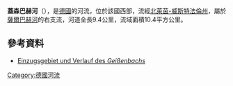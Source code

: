 {{Coord|50.55040|N|6.90305|E|display=title}}

'''蓋森巴赫河'''（{{lang-de|Geißenbach}}），是[[德國|德國]]的河流，位於該國西部，流經[[北萊茵-威斯特法倫州|北萊茵-威斯特法倫州]]，屬於[[薩爾巴赫河|薩爾巴赫河]]的右支流，河道全長9.4公里，流域面積10.4平方公里。

==參考資料==
* [https://www.elwasweb.nrw.de/elwas-web/map/index.jsf?layer=gsk3c_16;gsk3c_simple;gsk3c_18;gsk3c_12;gsk3c_8;gsk3c_9;opentopo;nw_dvg_bld;background4_1;fallback;&extent=345261.6385546382;5599980.4967205925;351553.3614453618;5603348.5032794075 Einzugsgebiet und Verlauf des ''Geißenbachs'']

{{Germany-geo-stub}}
[[Category:德國河流|Category:德國河流]]
